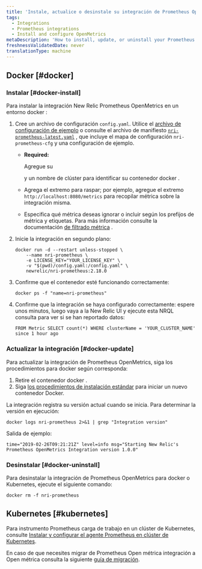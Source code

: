 ```yaml
---
title: 'Instale, actualice o desinstale su integración de Prometheus OpenMetrics'
tags:
  - Integrations
  - Prometheus integrations
  - Install and configure OpenMetrics
metaDescription: 'How to install, update, or uninstall your Prometheus OpenMetrics integration with New Relic for your Docker or Kubernetes environment.'
freshnessValidatedDate: never
translationType: machine
---
```


## Docker [#docker]

### Instalar [#docker-install]

Para instalar la integración New Relic Prometheus OpenMetrics en un entorno docker :

1. Cree un archivo de configuración `config.yaml`. Utilice el [archivo de configuración de ejemplo](/docs/integrations/prometheus-integrations/install-configure/configure-prometheus-openmetrics-integration#example-configuration-file) o consulte el archivo de manifiesto [`nri-prometheus-latest.yaml`](https://download.newrelic.com/infrastructure_agent/integrations/kubernetes/nri-prometheus-latest.yaml) , que incluye el mapa de configuración `nri-prometheus-cfg` y una configuración de ejemplo.

   * <DNT>**Required:**</DNT>

     Agregue su

     <InlinePopover type="licenseKey"/>

     y un nombre de clúster para identificar su contenedor docker .

   * Agrega el extremo para raspar; por ejemplo, agregue el extremo `http://localhost:8080/metrics` para recopilar métrica sobre la integración misma.

   * Especifica qué métrica deseas ignorar o incluir según los prefijos de métrica y etiquetas. Para más información consulte la documentación [de filtrado métrica](/docs/infrastructure/prometheus-integrations/install-configure-prometheus-agent/setup-prometheus-agent/#drop-keep-metrics) .

2. Inicie la integración en segundo plano:

   ```
   docker run -d --restart unless-stopped \
       --name nri-prometheus \
       -e LICENSE_KEY="YOUR_LICENSE_KEY" \
       -v "$(pwd)/config.yaml:/config.yaml" \
       newrelic/nri-prometheus:2.18.0
   ```

3. Confirme que el contenedor esté funcionando correctamente:

   ```
   docker ps -f "name=nri-prometheus"
   ```

4. Confirme que la integración se haya configurado correctamente: espere unos minutos, luego vaya a la New Relic UI y ejecute esta NRQL consulta para ver si se han reportado datos:

   ```
   FROM Metric SELECT count(*) WHERE clusterName = 'YOUR_CLUSTER_NAME'  since 1 hour ago
   ```

<InstallFeedback/>

### Actualizar la integración [#docker-update]

Para actualizar la integración de Prometheus OpenMetrics, siga los procedimientos para docker según corresponda:

1. Retire el contenedor docker .
2. Siga [los procedimientos de instalación estándar](#docker-install) para iniciar un nuevo contenedor Docker.

La integración registra su versión actual cuando se inicia. Para determinar la versión en ejecución:

```
docker logs nri-prometheus 2>&1 | grep "Integration version"
```

Salida de ejemplo:

```
time="2019-02-26T09:21:21Z" level=info msg="Starting New Relic's Prometheus OpenMetrics Integration version 1.0.0"
```

### Desinstalar [#docker-uninstall]

Para desinstalar la integración de Prometheus OpenMetrics para docker o Kubernetes, ejecute el siguiente comando:

```
docker rm -f nri-prometheus
```

## Kubernetes [#kubernetes]

Para instrumento Prometheus carga de trabajo en un clúster de Kubernetes, consulte [Instalar y configurar el agente Prometheus en clúster de Kubernetes](/docs/infrastructure/prometheus-integrations/install-configure-prometheus-agent/install-prometheus-agent).

En caso de que necesites migrar de Prometheus Open métrica integración a Open métrica consulta la siguiente [guía de migración](/docs/infrastructure/prometheus-integrations/install-configure-prometheus-agent/migration-guide).